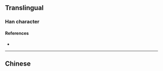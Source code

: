 {{also|潑}}
{{character info/new}}
==Translingual==
{{Han simplified forms|潑|溌|泼|ex=y}}

===Han character===
{{Han char|rn=85|rad=水|as=05|sn=8|four=|canj=EIVE|ids=⿰氵发}}

====References====
* {{Han ref|kx=0619.121|hdz=31599.010|uh=6CFC|ud=27900}}

----

==Chinese==
{{zh-see|潑}}